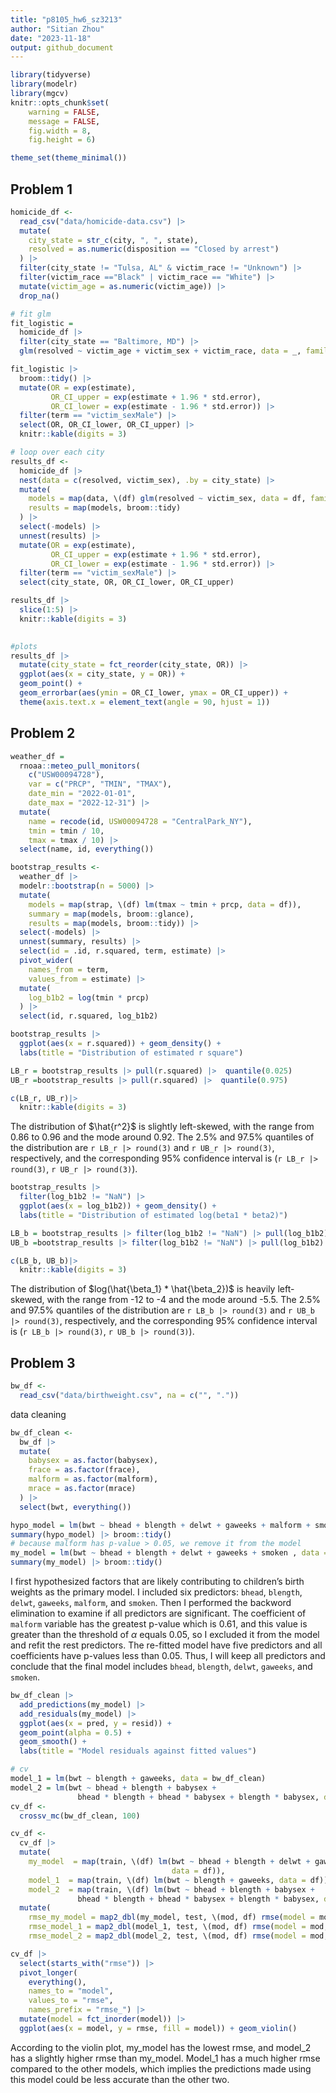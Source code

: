 ```yaml
---
title: "p8105_hw6_sz3213"
author: "Sitian Zhou"
date: "2023-11-18"
output: github_document
---
```


```r
library(tidyverse)
library(modelr)
library(mgcv)
knitr::opts_chunk$set(
	warning = FALSE,
	message = FALSE,
	fig.width = 8, 
	fig.height = 6)

theme_set(theme_minimal())
```


## Problem 1

```r
homicide_df <-
  read_csv("data/homicide-data.csv") |> 
  mutate(
    city_state = str_c(city, ", ", state),
    resolved = as.numeric(disposition == "Closed by arrest")
  ) |> 
  filter(city_state != "Tulsa, AL" & victim_race != "Unknown") |> 
  filter(victim_race =="Black" | victim_race == "White") |> 
  mutate(victim_age = as.numeric(victim_age)) |> 
  drop_na()
```

```r
# fit glm
fit_logistic =
  homicide_df |> 
  filter(city_state == "Baltimore, MD") |> 
  glm(resolved ~ victim_age + victim_sex + victim_race, data = _, family = binomial())

fit_logistic |> 
  broom::tidy() |> 
  mutate(OR = exp(estimate),
         OR_CI_upper = exp(estimate + 1.96 * std.error),
         OR_CI_lower = exp(estimate - 1.96 * std.error)) |>
  filter(term == "victim_sexMale") |> 
  select(OR, OR_CI_lower, OR_CI_upper) |>
  knitr::kable(digits = 3)
```

```r
# loop over each city
results_df <-
  homicide_df |>
  nest(data = c(resolved, victim_sex), .by = city_state) |> 
  mutate(
    models = map(data, \(df) glm(resolved ~ victim_sex, data = df, family = binomial())),
    results = map(models, broom::tidy)
  ) |> 
  select(-models) |> 
  unnest(results) |> 
  mutate(OR = exp(estimate),
         OR_CI_upper = exp(estimate + 1.96 * std.error),
         OR_CI_lower = exp(estimate - 1.96 * std.error)) |> 
  filter(term == "victim_sexMale") |> 
  select(city_state, OR, OR_CI_lower, OR_CI_upper)

results_df |>
  slice(1:5) |> 
  knitr::kable(digits = 3)
  
```

```r
#plots
results_df |> 
  mutate(city_state = fct_reorder(city_state, OR)) |> 
  ggplot(aes(x = city_state, y = OR)) + 
  geom_point() + 
  geom_errorbar(aes(ymin = OR_CI_lower, ymax = OR_CI_upper)) + 
  theme(axis.text.x = element_text(angle = 90, hjust = 1))
```


## Problem 2

```r
weather_df = 
  rnoaa::meteo_pull_monitors(
    c("USW00094728"),
    var = c("PRCP", "TMIN", "TMAX"), 
    date_min = "2022-01-01",
    date_max = "2022-12-31") |>
  mutate(
    name = recode(id, USW00094728 = "CentralPark_NY"),
    tmin = tmin / 10,
    tmax = tmax / 10) |>
  select(name, id, everything())
```



```r
bootstrap_results <-
  weather_df |> 
  modelr::bootstrap(n = 5000) |> 
  mutate(
    models = map(strap, \(df) lm(tmax ~ tmin + prcp, data = df)),
    summary = map(models, broom::glance),
    results = map(models, broom::tidy)) |> 
  select(-models) |> 
  unnest(summary, results) |> 
  select(id = .id, r.squared, term, estimate) |> 
  pivot_wider(
    names_from = term,
    values_from = estimate) |> 
  mutate(
    log_b1b2 = log(tmin * prcp)
  ) |> 
  select(id, r.squared, log_b1b2)
```


```r
bootstrap_results |> 
  ggplot(aes(x = r.squared)) + geom_density() + 
  labs(title = "Distribution of estimated r square")

LB_r = bootstrap_results |> pull(r.squared) |>  quantile(0.025)
UB_r =bootstrap_results |> pull(r.squared) |>  quantile(0.975)

c(LB_r, UB_r)|> 
  knitr::kable(digits = 3)
```

The distribution of $\hat{r^2}$ is slightly left-skewed, with the range from 0.86 to 0.96 and the mode around 0.92. The 2.5% and 97.5% quantiles of the distribution are `r LB_r |> round(3)` and `r UB_r |> round(3)`, respectively, and the corresponding 95% confidence interval is (`r LB_r |> round(3)`, `r UB_r |> round(3)`).


```r
bootstrap_results |> 
  filter(log_b1b2 != "NaN") |> 
  ggplot(aes(x = log_b1b2)) + geom_density() +
  labs(title = "Distribution of estimated log(beta1 * beta2)")

LB_b = bootstrap_results |> filter(log_b1b2 != "NaN") |> pull(log_b1b2) |>  quantile(0.025)
UB_b =bootstrap_results |> filter(log_b1b2 != "NaN") |> pull(log_b1b2) |>  quantile(0.975)

c(LB_b, UB_b)|> 
  knitr::kable(digits = 3)
```


The distribution of $log(\hat{\beta_1} * \hat{\beta_2})$ is heavily left-skewed, with the range from -12 to -4 and the mode around -5.5. The 2.5% and 97.5% quantiles of the distribution are `r LB_b |> round(3)` and `r UB_b |> round(3)`, respectively, and the corresponding 95% confidence interval is (`r LB_b |> round(3)`, `r UB_b |> round(3)`).


## Problem 3

```r
bw_df <-
  read_csv("data/birthweight.csv", na = c("", "."))
```

data cleaning

```r
bw_df_clean <-
  bw_df |> 
  mutate(
    babysex = as.factor(babysex),
    frace = as.factor(frace),
    malform = as.factor(malform),
    mrace = as.factor(mrace)
  ) |> 
  select(bwt, everything())
```


```r
hypo_model = lm(bwt ~ bhead + blength + delwt + gaweeks + malform + smoken , data = bw_df_clean)
summary(hypo_model) |> broom::tidy()
# because malform has p-value > 0.05, we remove it from the model
my_model = lm(bwt ~ bhead + blength + delwt + gaweeks + smoken , data = bw_df_clean)
summary(my_model) |> broom::tidy()
```

I first hypothesized factors that are likely contributing to children's birth weights as the primary model. I included six predictors: `bhead`, `blength`, `delwt`, `gaweeks`, `malform`, and `smoken`. Then I performed the backword elimination to examine if all predictors are significant. The coefficient of `malform` variable has the greatest p-value which is 0.61, and this value is greater than the threshold of $\alpha$ equals 0.05, so I excluded it from the model and refit the rest predictors. The re-fitted model have five predictors and all coefficients have p-values less than 0.05. Thus, I will keep all predictors and conclude that the final model includes `bhead`, `blength`, `delwt`, `gaweeks`, and `smoken`. 


```r
bw_df_clean |> 
  add_predictions(my_model) |> 
  add_residuals(my_model) |> 
  ggplot(aes(x = pred, y = resid)) +
  geom_point(alpha = 0.5) +
  geom_smooth() +
  labs(title = "Model residuals against fitted values")
```

```r
# cv
model_1 = lm(bwt ~ blength + gaweeks, data = bw_df_clean)
model_2 = lm(bwt ~ bhead + blength + babysex + 
               bhead * blength + bhead * babysex + blength * babysex, data = bw_df_clean)
cv_df <-
  crossv_mc(bw_df_clean, 100) 

cv_df <-  
  cv_df |> 
  mutate(
    my_model  = map(train, \(df) lm(bwt ~ bhead + blength + delwt + gaweeks + smoken, 
                                    data = df)),
    model_1  = map(train, \(df) lm(bwt ~ blength + gaweeks, data = df)),
    model_2  = map(train, \(df) lm(bwt ~ bhead + blength + babysex + 
               bhead * blength + bhead * babysex + blength * babysex, data = df))) |> 
  mutate(
    rmse_my_model = map2_dbl(my_model, test, \(mod, df) rmse(model = mod, data = df)),
    rmse_model_1 = map2_dbl(model_1, test, \(mod, df) rmse(model = mod, data = df)),
    rmse_model_2 = map2_dbl(model_2, test, \(mod, df) rmse(model = mod, data = df)))
```


```r
cv_df |> 
  select(starts_with("rmse")) |> 
  pivot_longer(
    everything(),
    names_to = "model", 
    values_to = "rmse",
    names_prefix = "rmse_") |> 
  mutate(model = fct_inorder(model)) |> 
  ggplot(aes(x = model, y = rmse, fill = model)) + geom_violin()
```

According to the violin plot, my_model has the lowest rmse, and model_2 has a slightly higher rmse than my_model. Model_1 has a much higher rmse compared to the other models, which implies the predictions made using this model could be less accurate than the other two.






